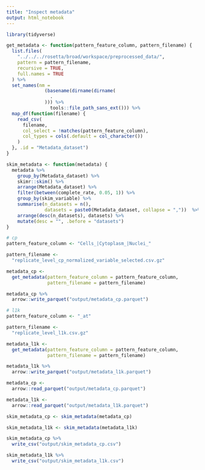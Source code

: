 ```yaml
---
title: "Inspect metadata"
output: html_notebook
---
```


```r
library(tidyverse)
```

```r
get_metadata <- function(pattern_feature_column, pattern_filename) {
  list.files(
    "../../../rosetta/broad/workspace/preprocessed_data/",
    pattern = pattern_filename,
    recursive = TRUE,
    full.names = TRUE
  ) %>%
  set_names(nm =
              (basename(dirname(dirname(
                .
              ))) %>%
                tools::file_path_sans_ext())) %>%
  map_df(function(filename) {
    read_csv(
      filename,
      col_select = !matches(pattern_feature_column),
      col_types = cols(.default = col_character())
    )
  }, .id = "Metadata_dataset")   
}

```



```r
skim_metadata <- function(metadata) {
  metadata %>%
    group_by(Metadata_dataset) %>%
    skimr::skim() %>%
    arrange(Metadata_dataset) %>%
    filter(between(complete_rate, 0.05, 1)) %>%
    group_by(skim_variable) %>%
    summarise(n_datasets = n(),
              datasets = paste0(Metadata_dataset, collapse = ","))  %>%
    arrange(desc(n_datasets), datasets) %>%
    mutate(desc = "", .before = "datasets")
}
```



```r
# cp
pattern_feature_column <- "Cells_|Cytoplasm_|Nuclei_"

pattern_filename <-
  "replicate_level_cp_normalized_variable_selected.csv.gz"

metadata_cp <-
  get_metadata(pattern_feature_column = pattern_feature_column,
               pattern_filename = pattern_filename)

metadata_cp %>% 
  arrow::write_parquet("output/metadata_cp.parquet")

# l1k
pattern_feature_column <- "_at"

pattern_filename <-
  "replicate_level_l1k.csv.gz"

metadata_l1k <-
  get_metadata(pattern_feature_column = pattern_feature_column,
               pattern_filename = pattern_filename)

metadata_l1k %>% 
  arrow::write_parquet("output/metadata_l1k.parquet")
```


```r
metadata_cp <- 
  arrow::read_parquet("output/metadata_cp.parquet")

metadata_l1k <- 
  arrow::read_parquet("output/metadata_l1k.parquet")
```


```r
skim_metadata_cp <- skim_metadata(metadata_cp)

skim_metadata_l1k <- skim_metadata(metadata_l1k)
```


```r
skim_metadata_cp %>%
  write_csv("output/skim_metadata_cp.csv")

skim_metadata_l1k %>%
  write_csv("output/skim_metadata_l1k.csv")
```

